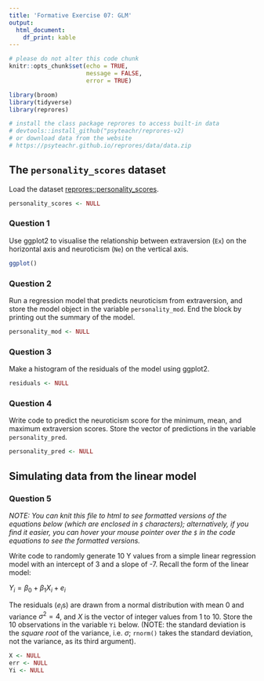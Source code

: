 ```yaml
---
title: 'Formative Exercise 07: GLM'
output: 
  html_document:
    df_print: kable
---
```


```r
# please do not alter this code chunk
knitr::opts_chunk$set(echo = TRUE,
                      message = FALSE, 
                      error = TRUE)

library(broom)
library(tidyverse)
library(reprores)

# install the class package reprores to access built-in data
# devtools::install_github("psyteachr/reprores-v2)
# or download data from the website
# https://psyteachr.github.io/reprores/data/data.zip
```

## The `personality_scores` dataset

Load the dataset [reprores::personality_scores](https://psyteachr.github.io/reprores/data/personality_scores.csv).

```r
personality_scores <- NULL
```


### Question 1

Use ggplot2 to visualise the relationship between extraversion (`Ex`) on the horizontal axis and neuroticism (`Ne`) on the vertical axis. 

```r
ggplot()
```


### Question 2

Run a regression model that predicts neuroticism from extraversion, and store the model object in the variable `personality_mod`.  End the block by printing out the summary of the model.

```r
personality_mod <- NULL
```


### Question 3

Make a histogram of the residuals of the model using ggplot2.

```r
residuals <- NULL
```


### Question 4

Write code to predict the neuroticism score for the minimum, mean, and maximum  extraversion scores.  Store the vector of predictions in the variable `personality_pred`.

```r
personality_pred <- NULL
```


## Simulating data from the linear model

### Question 5

*NOTE: You can knit this file to html to see formatted versions of the equations below (which are enclosed in `$` characters); alternatively, if you find it easier, you can hover your mouse pointer over the `$` in the code equations to see the formatted versions.* 

Write code to randomly generate 10 Y values from a simple linear regression model with an intercept of 3 and a slope of -7.  Recall the form of the linear model:

$Y_i = \beta_0 + \beta_1 X_i + e_i$

The residuals ($e_i$s) are drawn from a normal distribution with mean 0 and variance $\sigma^2 = 4$, and $X$ is the vector of integer values from 1 to 10. Store the 10 observations in the variable `Yi` below. (NOTE: the standard deviation is the *square root* of the variance, i.e. $\sigma$; `rnorm()` takes the standard deviation, not the variance, as its third argument).

```r
X <- NULL
err <- NULL
Yi <- NULL
```

